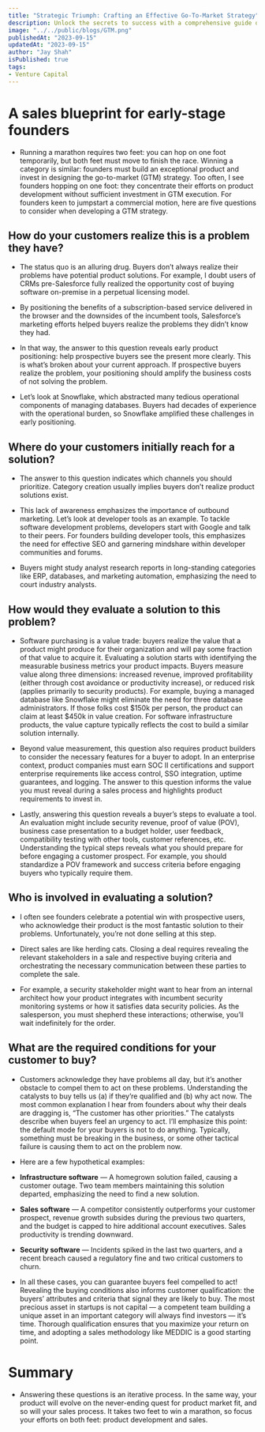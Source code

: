 ```yaml
---
title: "Strategic Triumph: Crafting an Effective Go-To-Market Strategy"
description: Unlock the secrets to success with a comprehensive guide on developing and implementing a powerful go-to-market strategy, essential for launching products or services to captivate the market and ensure sustained growth.
image: "../../public/blogs/GTM.png"
publishedAt: "2023-09-15"
updatedAt: "2023-09-15"
author: "Jay Shah"
isPublished: true
tags: 
- Venture Capital
---
```


# A sales blueprint for early-stage founders

- Running a marathon requires two feet: you can hop on one foot temporarily, but both feet must move to finish the race. Winning a category is similar: founders must build an exceptional product and invest in designing the go-to-market (GTM) strategy. Too often, I see founders hopping on one foot: they concentrate their efforts on product development without sufficient investment in GTM execution. For founders keen to jumpstart a commercial motion, here are five questions to consider when developing a GTM strategy.

## How do your customers realize this is a problem they have?

- The status quo is an alluring drug. Buyers don’t always realize their problems have potential product solutions. For example, I doubt users of CRMs pre-Salesforce fully realized the opportunity cost of buying software on-premise in a perpetual licensing model.

- By positioning the benefits of a subscription-based service delivered in the browser and the downsides of the incumbent tools, Salesforce’s marketing efforts helped buyers realize the problems they didn’t know they had. 

- In that way, the answer to this question reveals early product positioning: help prospective buyers see the present more clearly. This is what’s broken about your current approach. If prospective buyers realize the problem, your positioning should amplify the business costs of not solving the problem. 

- Let’s look at Snowflake, which abstracted many tedious operational components of managing databases. Buyers had decades of experience with the operational burden, so Snowflake amplified these challenges in early positioning.

## Where do your customers initially reach for a solution?

- The answer to this question indicates which channels you should prioritize. Category creation usually implies buyers don’t realize product solutions exist. 

- This lack of awareness emphasizes the importance of outbound marketing. Let’s look at developer tools as an example. To tackle software development problems, developers start with Google and talk to their peers. For founders building developer tools, this emphasizes the need for effective SEO and garnering mindshare within developer communities and forums.

- Buyers might study analyst research reports in long-standing categories like ERP, databases, and marketing automation, emphasizing the need to court industry analysts.

## How would they evaluate a solution to this problem?

- Software purchasing is a value trade: buyers realize the value that a product might produce for their organization and will pay some fraction of that value to acquire it. Evaluating a solution starts with identifying the measurable business metrics your product impacts. Buyers measure value along three dimensions: increased revenue, improved profitability (either through cost avoidance or productivity increase), or reduced risk (applies primarily to security products). For example, buying a managed database like Snowflake might eliminate the need for three database administrators. If those folks cost $150k per person, the product can claim at least $450k in value creation. For software infrastructure products, the value capture typically reflects the cost to build a similar solution internally.

- Beyond value measurement, this question also requires product builders to consider the necessary features for a buyer to adopt. In an enterprise context, product companies must earn SOC II certifications and support enterprise requirements like access control, SSO integration, uptime guarantees, and logging. The answer to this question informs the value you must reveal during a sales process and highlights product requirements to invest in.

- Lastly, answering this question reveals a buyer’s steps to evaluate a tool. An evaluation might include security revenue, proof of value (POV), business case presentation to a budget holder, user feedback, compatibility testing with other tools, customer references, etc. Understanding the typical steps reveals what you should prepare for before engaging a customer prospect. For example, you should standardize a POV framework and success criteria before engaging buyers who typically require them.

## Who is involved in evaluating a solution?

- I often see founders celebrate a potential win with prospective users, who acknowledge their product is the most fantastic solution to their problems. Unfortunately, you’re not done selling at this step.

- Direct sales are like herding cats. Closing a deal requires revealing the relevant stakeholders in a sale and respective buying criteria and orchestrating the necessary communication between these parties to complete the sale.

- For example, a security stakeholder might want to hear from an internal architect how your product integrates with incumbent security monitoring systems or how it satisfies data security policies. As the salesperson, you must shepherd these interactions; otherwise, you’ll wait indefinitely for the order.

## What are the required conditions for your customer to buy?

- Customers acknowledge they have problems all day, but it’s another obstacle to compel them to act on these problems. Understanding the catalysts to buy tells us (a) if they’re qualified and (b) why act now. The most common explanation I hear from founders about why their deals are dragging is, “The customer has other priorities.” The catalysts describe when buyers feel an urgency to act. I’ll emphasize this point: the default mode for your buyers is not to do anything. Typically, something must be breaking in the business, or some other tactical failure is causing them to act on the problem now. 

- Here are a few hypothetical examples:

- **Infrastructure software** — A homegrown solution failed, causing a customer outage. Two team members maintaining this solution departed, emphasizing the need to find a new solution.

- **Sales software** — A competitor consistently outperforms your customer prospect, revenue growth subsides during the previous two quarters, and the budget is capped to hire additional account executives. Sales productivity is trending downward.

- **Security software** — Incidents spiked in the last two quarters, and a recent breach caused a regulatory fine and two critical customers to churn.

- In all these cases, you can guarantee buyers feel compelled to act! Revealing the buying conditions also informs customer qualification: the buyers’ attributes and criteria that signal they are likely to buy. The most precious asset in startups is not capital — a competent team building a unique asset in an important category will always find investors — it’s time. Thorough qualification ensures that you maximize your return on time, and adopting a sales methodology like MEDDIC is a good starting point.

# Summary

- Answering these questions is an iterative process. In the same way, your product will evolve on the never-ending quest for product market fit, and so will your sales process. It takes two feet to win a marathon, so focus your efforts on both feet: product development and sales.